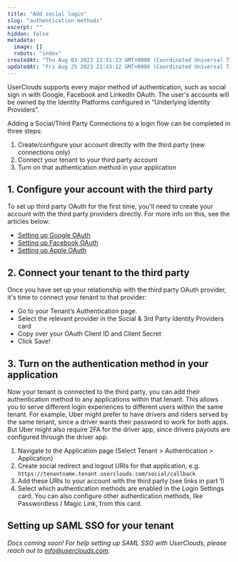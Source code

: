 ```yaml
---
title: "Add social login"
slug: "authentication-methods"
excerpt: ""
hidden: false
metadata: 
  image: []
  robots: "index"
createdAt: "Thu Aug 03 2023 22:51:23 GMT+0000 (Coordinated Universal Time)"
updatedAt: "Fri Aug 25 2023 21:43:12 GMT+0000 (Coordinated Universal Time)"
---
```

UserClouds supports every major method of authentication, such as social sign in with Google, Facebook and LinkedIn OAuth. The user's accounts will be owned by the Identity Platforms configured in “Underlying Identity Providers”.

Adding a Social/Third Party Connections to a login flow can be completed in three steps:

1. Create/configure your account directly with the third party (new connections only)
2. Connect your tenant to your third party account
3. Turn on that authentication method in your application

## 1. Configure your account with the third party

To set up third party OAuth for the first time, you'll need to create your account with the third party providers directly. For more info on this, see the articles below:

- [Setting up Google OAuth](https://support.google.com/cloud/answer/6158849?hl=en)
- [Setting up Facebook OAuth](https://developers.facebook.com/docs/facebook-login)
- [Setting up Apple OAuth](https://developer.apple.com/sign-in-with-apple/get-started/)

## 2. Connect your tenant to the third party

Once you have set up your relationship with the third party OAuth provider, it's time to connect your tenant to that provider:

- Go to your Tenant’s Authentication page.
- Select the relevant provider in the Social & 3rd Party Identity Providers card
- Copy over your OAuth Client ID and Client Secret
- Click Save!

## 3. Turn on the authentication method in your application

Now your tenant is connected to the third party, you can add their authentication method to any applications within that tenant. This allows you to serve different login experiences to different users within the same tenant. For example, Uber might prefer to have drivers and riders served by the same tenant, since a driver wants their password to work for both apps. But Uber might also require 2FA for the driver app, since drivers payouts are configured through the driver app.

1. Navigate to the Application page (Select Tenant > Authentication > Application)
2. Create social redirect and logout URIs for that application, e.g. `https://tenantname.tenant.userclouds.com/social/callback`
3. Add these URIs to your account with the third party (see links in part 1)
4. Select which authentication methods are enabled in the Login Settings card. You can also configure other authentication methods, like Passwordless / Magic Link, from this card. 

## Setting up SAML SSO for your tenant

_Docs coming soon! For help setting up SAML SSO with UserClouds, please reach out to [info@userclouds.com](mailto:info@userclouds.com)._
